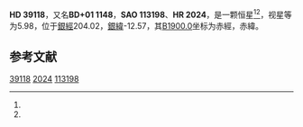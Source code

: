 {{Starbox begin
| name = HD 39118
}}
{{Starbox observe
| epoch = [[J2000.0|J2000.0]]
| constell = {{星座名待查}}<ref name=SIMBAD>{{cite web
 | url=http://simbad.u-strasbg.fr/simbad/sim-id?Ident=HR+2024
 | title =Pulsating variable Star
 | publisher=Centre de Données astronomiques de Strasbourg
 | work=SIMBAD
 | accessdate=2012-07-13}}</ref><ref name=DATA>{{cite web
 | url=http://vizier.u-strasbg.fr/viz-bin/VizieR-5?-out.add=.&-source=5050&-corr=PK=HR&-out.max=9999&HR=2024
 | title=VizieR Detailed Page
 | accessdate=2012-07-13
 | archive-date=2019-02-16
 | archive-url=https://web.archive.org/web/20190216111058/http://vizier.u-strasbg.fr/viz-bin/VizieR-5?-out.add=.&-source=5050&-corr=PK=HR&-out.max=9999&HR=2024
 | dead-url=no
 }}</ref>
| 星官 = 
| ra = {{RA|5|50|30}}<ref name=SIMBAD /><ref name=DATA />
| dec = {{DEC|+2|1|28}}<ref name=SIMBAD /><ref name=DATA />
| appmag_v = 5.98<ref name=SIMBAD /><ref name=DATA />
}}
{{Starbox character
| class = G8III+A0IV<ref name=SIMBAD /><ref name=DATA />
| b-v = 0.91<ref name=SIMBAD /><ref name=DATA />
| u-b = 0.3<ref name=SIMBAD /><ref name=DATA />
| r-i = <ref name=SIMBAD /><ref name=DATA />
| variable = 
}}
{{Starbox astrometry
| radial_v = 0.3
| prop_mo_ra = 7
| parallax = 
| p_error = 
}}
{{Starbox catalog
| names =BD+01 1148，[[SAO星表|SAO]] 113198，[[HD星表|HD]] 39118，[[HR星表|HR]] 2024}}
{{Starbox reference |Simbad=HR+2024}}
{{Starbox end}}

'''HD 39118'''，又名'''BD+01 1148'''，'''SAO 113198'''、'''HR 2024'''，是一颗恒星<ref name=SIMBAD /><ref name=DATA />，视星等为5.98，位于[[銀道座標系|銀經]]204.02，[[銀道座標系|銀緯]]-12.57，其[[B1900.0|B1900.0]]坐标为赤經{{RA|5|45|18}}，赤緯{{DEC|+1|-12.57|44}}。

== 参考文献 ==
{{reflist}}

{{star-stub}}

[[Category:HD和HDE天體|39118]]
[[Category:HR天體|2024]]
[[Category:SAO天體|113198]]